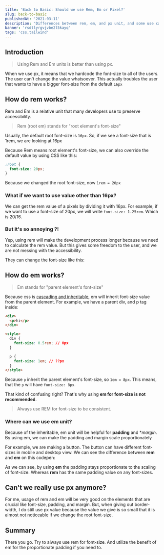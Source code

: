 ```yaml
---
title: 'Back to Basic: Should we use Rem, Em or Pixel?'
slug: back-to-basic
publishedAt: '2021-03-11'
description: 'Differences between rem, em, and px unit, and some use cases'
banner: 'rsdtlyrgvjvbe2l5kayq'
tags: 'css,tailwind'
---
```


## Introduction

> Using Rem and Em units is better than using px.

When we use px, it means that we hardcode the font-size to all of the users. The user can't change the value whatsoever. This actually troubles the user that wants to have a bigger font-size from the default `16px`

## How do rem works?

Rem and Em is a relative unit that many developers use to preserve accessibility.

> Rem (root em) stands for "root element's font-size"

Usually, the default root font-size is `16px`. So, if we see a font-size that is 1rem, we are looking at 16px

Because Rem means root element's font-size, we can also override the default value by using CSS like this:

```css
:root {
  font-size: 20px;
}
```

Because we changed the root font-size, now `1rem = 20px`

### What if we want to use value other than 16px?

We can get the rem value of a pixels by dividing it with 16px. For example, if we want to use a font-size of 20px, we will write `font-size: 1.25rem`. Which is 20/16.

### But it's so annoying ?!

Yep, using rem will make the development process longer because we need to calculate the rem value. But this gives some freedom to the user, and we are not messing with the accessibility.

They can change the font-size like this:

## How do em works?

> Em stands for "parent element's font-size"

Because css is [cascading and inheritable](https://developer.mozilla.org/en-US/docs/Learn/CSS/Building_blocks/Cascade_and_inheritance), em will inherit font-size value from the parent element. For example, we have a parent div, and p tag inside:

```html
<div>
  <p>hi</p>
</div>

<style>
  div {
    font-size: 0.5rem; // 8px
  }

  p {
    font-size: 1em; // ??px
  }
</style>
```

Because `p` inherit the parent element's font-size, so `1em = 8px`. This means, that the `p` will have `font-size: 8px`.

That kind of confusing right? That's why using **em for font-size is not recommended**.

> Always use REM for font-size to be consistent.

### Where can we use em unit?

Because of the inheritable, em unit will be helpful for **padding** and \*_margin_. By using em, we can make the padding and margin scale proportionately

For example, we are making a button. The button can have different font-sizes in mobile and desktop view. We can see the difference between **rem** and **em** on this codepen:

As we can see, by using **em** the padding stays proportionate to the scaling of font-size. Whereas **rem** has the same padding value on any font-sizes.

## Can't we really use px anymore?

For me, usage of rem and em will be very good on the elements that are crucial like font-size, padding, and margin. But, when giving out border-width, I do still use px value because the value we give is so small that it is almost not noticeable if we change the root font-size.

## Summary

There you go. Try to always use rem for font-size. And utilize the benefit of em for the proportionate padding if you need to.
